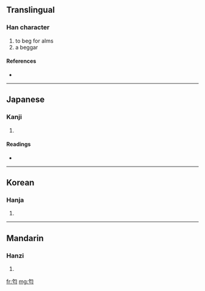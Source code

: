 ==Translingual==

===Han character===
{{Han char|rn=20|rad=勹|as=03|sn=5|four=|canj=心卜女 (PYV), X心卜女 (XPYV)}}

# to beg for alms
# a beggar

====References====
* {{Han ref|kx=0150.260|dkj=02505|dj=0340.010|hdz=10257.050|uh=5304|ud=21252}}

----

==Japanese==

===Kanji===
{{ja-kanji|grade=|rs=勹03}}

# {{defn|Japanese}}

====Readings====
* {{ja-readings|on=[[かい]] (kai)|kun=[[もとめる]] (motomeru)}}

----

==Korean==

===Hanja===
{{ko-hanja|hangeul=[[개]], [[갈]]|rv=gae, gal|mr=kae, kal}}

# {{defn|Korean}}

----

==Mandarin==

===Hanzi===
{{cmn-hanzi|pin=[[gài]] ([[gai4]])|wg=kai<sup>4</sup>}}

# {{defn|Mandarin}}

[[fr:匄]]
[[mg:匄]]